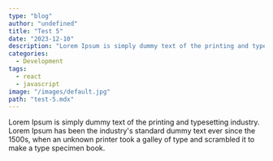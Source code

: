```yaml
---
type: "blog"
author: "undefined"
title: "Test 5"
date: "2023-12-10"
description: "Lorem Ipsum is simply dummy text of the printing and typesetting industry. Lorem Ipsum has been the industry's standard dummy text ever since the 1500s, when an unknown printer took a galley of type and scrambled it to make a type specimen book."
categories:
  - Development
tags:
  - react
  - javascript
image: "/images/default.jpg"
path: "test-5.mdx"
---
```


Lorem Ipsum is simply dummy text of the printing and typesetting industry. Lorem Ipsum has been the industry's standard dummy text ever since the 1500s, when an unknown printer took a galley of type and scrambled it to make a type specimen book.
